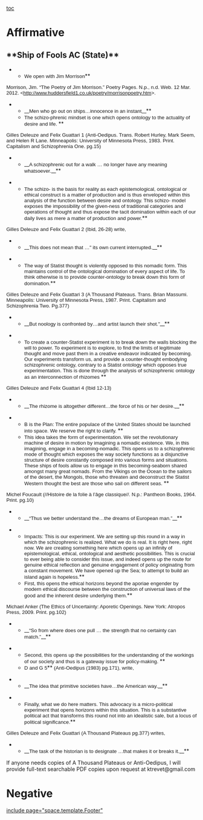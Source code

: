 [[toc]]
=Affirmative= 
==**Ship of Fools AC (State)**== 
**<span style="font-family: Arial,sans-serif; font-size: 10pt;">We open with Jim Morrison</span>**
<span style="font-family: Arial,sans-serif; font-size: 10pt;">Morrison, Jim. “The Poetry of Jim Morrison.” Poetry Pages. N.p., n.d. Web. 12 Mar. 2012. <http://www.huddersfield1.co.uk/‌poetry/‌morrisonpoetry.htm>.</span>
**__<span style="font-family: Arial,sans-serif; font-size: 10pt;">Men who go out on ships…innocence in an instant</span>__**
**<span style="font-family: Arial,sans-serif; font-size: 10pt;">The schizo-phrenic mindset is one which opens ontology to the actuality of desire and life. </span>**

<span style="font-family: Arial,sans-serif; font-size: 10pt;">Gilles Deleuze and Felix Guattari 1 (Anti-Oedipus. Trans. Robert Hurley, Mark Seem, and Helen R Lane. Minneapolis: University of Minnesota Press, 1983. Print. Capitalism and Schizophrenia One. pg.15)</span>
**__<span style="font-family: Arial,sans-serif; font-size: 10pt;">A schizophrenic out for a walk … no longer have any meaning whatsoever.</span>__**

**<span style="font-family: Arial,sans-serif; font-size: 10pt;">The schizo- is the basis for reality as each epistemological, ontological or ethical construct is a matter of production and is thus enveloped within this analysis of the function between desire and ontology. This schizo- model exposes the impossibility of the given-ness of traditional categories and operations of thought and thus expose the tacit domination within each of our daily lives as mere a matter of production and power.</span>**

<span style="font-family: Arial,sans-serif; font-size: 10pt;">Gilles Deleuze and Felix Guattari 2 (Ibid, 26-28) write,</span>

**__<span style="font-family: Arial,sans-serif; font-size: 10pt;">This does not mean that …" its own current interrupted.</span>__**

**<span style="font-family: Arial,sans-serif; font-size: 10pt;">The way of Statist thought is violently opposed to this nomadic form. This maintains control of the ontological domination of every aspect of life. To think otherwise is to provide counter-ontology to break down this form of domination.</span>**

<span style="font-family: Arial,sans-serif; font-size: 10pt;">Gilles Deleuze and Felix Guattari 3 (A Thousand Plateaus. Trans. Brian Massumi. Minneapolis: University of Minnesota Press, 1987. Print. Capitalism and Schizophrenia Two. Pg.377)</span>
**__<span style="font-family: Arial,sans-serif; font-size: 10pt;">But noology is confronted by…and artist launch their shot."</span>__**

**<span style="font-family: Arial,sans-serif; font-size: 10pt;">To create a counter-Statist experiment is to break down the walls blocking the will to power. To experiment is to explore, to find the limits of legitimate thought and move past them in a creative endeavor indicated by becoming. Our experiments transform us, and provide a counter-thought embodying schizophrenic ontology, contrary to a Statist ontology which opposes true experimentation. This is done through the analysis of schizophrenic ontology as an interconnection of rhizomes </span>**
<span style="font-family: Arial,sans-serif; font-size: 10pt;">Gilles Deleuze and Felix Guattari 4 (Ibid 12-13)</span>

**__<span style="font-family: Arial,sans-serif; font-size: 10pt;">The rhizome is altogether different…the force of his or her desire.</span>__**

**<span style="font-family: Arial,sans-serif; font-size: 10pt;">B is the Plan: The entire populace of the United States should be launched into space. We reserve the right to clarify. </span>**
**<span style="font-family: Arial,sans-serif; font-size: 10pt;">This idea takes the form of experimentation. We set the revolutionary machine of desire in motion by imagining a nomadic existence. We, in this imagining, engage in a becoming-nomadic. This opens us to a schizophrenic mode of thought which exposes the way society functions as a disjunctive structure of desire constantly composed into various forms and situations. These ships of fools allow us to engage in this becoming-seaborn shared amongst many great nomads. From the Vikings on the Ocean to the sailors of the desert, the Mongols, those who threaten and deconstruct the Statist Western thought the best are those who sail on different seas. </span>**

<span style="font-family: Arial,sans-serif; font-size: 10pt;">Michel Foucault (//Histoire de la folie à l’âge classique//. N.p.: Pantheon Books, 1964. Print. pg.10) </span>
**__<span style="font-family: Arial,sans-serif; font-size: 10pt;">“Thus we better understand the…the dreams of European man.”</span>__**

**<span style="font-family: Arial,sans-serif; font-size: 10pt;">Impacts: This is our experiment. We are setting up this round in a way in which the schizophrenic is realized. What we do is real. It is right here, right now. We are creating something here which opens up an infinity of epistemological, ethical, ontological and aesthetic possibilities. This is crucial to ever being able to consider this issue, and indeed opens up the route for genuine ethical reflection and genuine engagement of policy originating from a constant movement. We have opened up the Sea; to attempt to build an island again is hopeless.</span>**
**<span style="font-family: Arial,sans-serif; font-size: 10pt;">First, this opens the ethical horizons beyond the aporiae engender by modern ethical discourse between the construction of universal laws of the good and the inherent desire underlying them.</span>**
<span style="font-family: Arial,sans-serif; font-size: 10pt;">Michael Anker (The Ethics of Uncertainty: Aporetic Openings. New York: Atropos Press, 2009. Print. pg.102) </span>
**__<span style="font-family: Arial,sans-serif; font-size: 10pt;">“So from where does one pull … the strength that no certainty can match.”</span>__**

**<span style="font-family: Arial,sans-serif; font-size: 10pt;">Second, this opens up the possibilities for the understanding of the workings of our society and thus is a gateway issue for policy-making. </span>**
**<span style="font-family: Arial,sans-serif; font-size: 10pt;">D and G 5</span>**<span style="font-family: Arial,sans-serif; font-size: 10pt;"> (Anti-Oedipus (1983) pg.171), write, </span>

**__<span style="font-family: Arial,sans-serif; font-size: 10pt;">The idea that primitive societies have…the American way.</span>__**

**<span style="font-family: Arial,sans-serif; font-size: 10pt;">Finally, what we do here matters. This advocacy is a micro-political experiment that opens horizons within this situation. This is a substantive political act that transforms this round not into an idealistic sale, but a locus of political significance.</span>**

<span style="font-family: Arial,sans-serif; font-size: 10pt;">Gilles Deleuze and Felix Guattari (A Thousand Plateaus pg.377) writes,</span>
**__<span style="font-family: Arial,sans-serif; font-size: 10pt;">The task of the historian is to designate …that makes it or breaks it.</span>__**

If anyone needs copies of A Thousand Plateaus or Anti-Oedipus, I will provide full-text searchable PDF copies upon request at ktrevet@gmail.com

=Negative= 

[[include page="space.template.Footer"]]